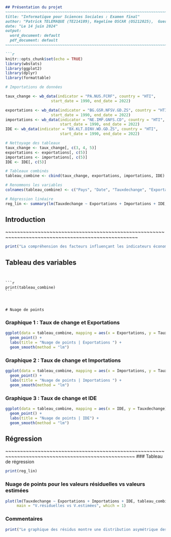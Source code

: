 
```markdown

## Présentation du projet
~~~~~~~~~~~~~~~~~~~~~~~~~~~~~~~~~~~~~~~~~~~~~~~~~~~~~~~~~~~~~~~~~~~~~~~~~~~~~~~~~~~~~~~~~~~
title: "Informatique pour Sciences Sociales : Examen final"
author: "Patrick TELEMAQUE (TE214109), Kegeline OSCAR (OS212025),  Guerdy Victorancine PIERRE (PI191302)"
date: "Le 14 juin 2024"
output:
  word_document: default
  pdf_document: default
~~~~~~~~~~~~~~~~~~~~~~~~~~~~~~~~~~~~~~~~~~~~~~~~~~~~~~~~~~~~~~~~~~~~~~~~~~~~~~~~~~~~~~~~~~~

```r
knitr::opts_chunk$set(echo = TRUE)
library(wbstats)
library(ggplot2)
library(dplyr)
library(formattable)
```

```r
# Importations de données 

taux_change <- wb_data(indicator = "PA.NUS.FCRF", country = "HTI",
                    start_date = 1990, end_date = 2022)

exportations <- wb_data(indicator = "BG.GSR.NFSV.GD.ZS", country = "HTI",
                    start_date = 1990, end_date = 2022)
importations <- wb_data(indicator = "NE.IMP.GNFS.CD", country = "HTI", 
                        start_date = 1990, end_date = 2022)
IDE <- wb_data(indicator = "BX.KLT.DINV.WD.GD.ZS", country = "HTI",
                        start_date = 1990, end_date = 2022)

# Nettoyage des tableaux
taux_change <- taux_change[, c(3, 4, 5)]
exportations <- exportations[, c(5)]
importations <- importations[, c(5)]
IDE <- IDE[, c(5)]

# Tableaux combinés
tableau_combine <- cbind(taux_change, exportations, importations, IDE)

# Renommons les variables
colnames(tableau_combine) <- c("Pays", "Date", "Tauxdechange", "Exportations", "Importations", "IDE")

# Régression linéaire 
reg_lin <- summary(lm(Tauxdechange ~ Exportations + Importations + IDE, tableau_combine))
```

## Introduction
~~~~~~~~~~~~~~~~~~~~~~~~~~~~~~~~~~~~~~~~~~~~~~~~~~~~~~~~~~~~~~~~~~~~~~~~~~~~~~~~~~~~~~~~~~~~~~~~~~~

```r
print("La compréhension des facteurs influençant les indicateurs économiques est fondamentale pour décrypter les dynamiques économiques et élaborer des politiques stratégiques. Dans cette optique, nous avons entrepris d'explorer les interactions complexes entre le taux de change, les exportations, les importations et les IDE afin d'éclairer la trajectoire économique d'Haïti sur une période de trois décennies, de 1990 à 2022. Le taux de change, en tant que baromètre essentiel de la valeur de la monnaie nationale par rapport aux autres devises, revêt une pertinence capitale dans notre analyse, influençant de manière directe la compétitivité, le commerce international et les flux d'investissement.")

```
## Tableau des variables
~~~~~~~~~~~~~~~~~~~~~~~~~~~~~~~~~~~~~~~~~~~~~~~~~~~~~~~~~~~~~~~~~~~~~~~~~~~~~~~~~~~~~~~~~~~~~~~~~~


```r
print(tableau_combine)
```


  
# Nuage de points
~~~~~~~~~~~~~~~~~~~~~~~~~~~~~~~~~~~~~~~~~~~~~~~~~~~~~~~~~~~~~~~~~~~~~~~~~~~~~~~~~~~~~~~~~~~~~~~~~~


### Graphique 1 : Taux de change et Exportations

```r
ggplot(data = tableau_combine, mapping = aes(x = Exportations, y = Tauxdechange)) +
  geom_point() +
  labs(title = "Nuage de points | Exportations ") +
  geom_smooth(method = "lm")
```


### Graphique 2 : Taux de change et Importations

```r
ggplot(data = tableau_combine, mapping = aes(x = Importations, y = Tauxdechange)) +
  geom_point() +
  labs(title = "Nuage de points | Importations ") +
  geom_smooth(method = "lm")
```

### Graphique 3 : Taux de change et IDE

```r
ggplot(data = tableau_combine, mapping = aes(x = IDE, y = Tauxdechange)) +
  geom_point() +
  labs(title = "Nuage de points | IDE") +
  geom_smooth(method = "lm")
```

## Régression 
~~~~~~~~~~~~~~~~~~~~~~~~~~~~~~~~~~~~~~~~~~~~~~~~~~~~~~~~~~~~~~~~~~~~~~~~~~~~~~~~~~~~~~~~~~~~~~~~~~
### Tableau de régression 

```r
print(reg_lin)
```


### Nuage de points pour les valeurs résiduelles vs valeurs estimées 

```r
plot(lm(Tauxdechange ~ Exportations + Importations + IDE, tableau_combine),
     main = "V.résiduelles vs V.estimées", which = 1) 
```

### Commentaires

```r
print("Le graphique des résidus montre une distribution asymétrique des erreurs, avec des valeurs minimales et maximales significatives. Les coefficients des variables explicatives présentent des niveaux de signification variables, confirmant la validité globale du modèle.")

```
